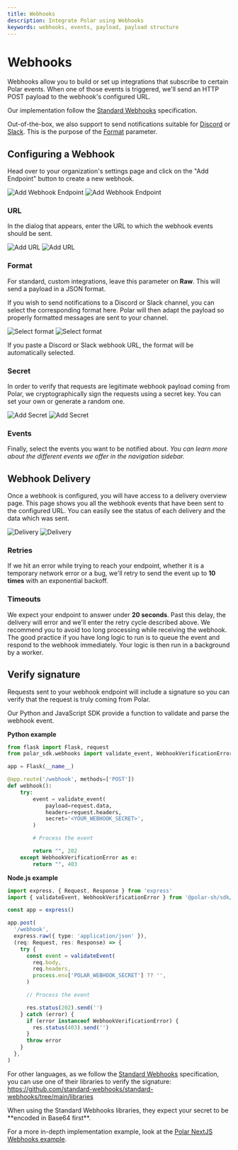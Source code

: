```yaml
---
title: Webhooks
description: Integrate Polar using Webhooks
keywords: webhooks, events, payload, payload structure
---
```



# Webhooks

Webhooks allow you to build or set up integrations that subscribe to certain Polar events. When one of those events is triggered, we'll send an HTTP POST payload to the webhook's configured URL.

Our implementation follow the [Standard Webhooks](https://www.standardwebhooks.com/) specification.

Out-of-the-box, we also support to send notifications suitable for [Discord](https://support.discord.com/hc/en-us/articles/228383668-Intro-to-Webhooks) or [Slack](https://api.slack.com/messaging/webhooks). This is the purpose of the [Format](#format) parameter.

## Configuring a Webhook

Head over to your organization's settings page and click on the "Add Endpoint" button to create a new webhook.

![Add Webhook Endpoint](./add_endpoint.light.png)
![Add Webhook Endpoint](./add_endpoint.dark.png)

### URL

In the dialog that appears, enter the URL to which the webhook events should be sent.

![Add URL](./url.light.png)
![Add URL](./url.dark.png)

### Format

For standard, custom integrations, leave this parameter on **Raw**. This will send a payload in a JSON format.

If you wish to send notifications to a Discord or Slack channel, you can select the corresponding format here. Polar will then adapt the payload so properly formatted messages are sent to your channel.

![Select format](./format.light.png)
![Select format](./format.dark.png)

<Callout type="TIP">
  If you paste a Discord or Slack webhook URL, the format will be automatically
  selected.
</Callout>

### Secret

In order to verify that requests are legitimate webhook payload coming from Polar, we cryptographically sign the requests using a secret key. You can set your own or generate a random one.

![Add Secret](./secret.light.png)
![Add Secret](./secret.dark.png)

### Events

Finally, select the events you want to be notified about. *You can learn more
about the different events we offer in the navigation sidebar.*

## Webhook Delivery

Once a webhook is configured, you will have access to a delivery overview page. This page shows you all the webhook events that have been sent to the configured URL. You can easily see the status of each delivery and the data which was sent.

![Delivery](./delivery.light.png)
![Delivery](./delivery.dark.png)

### Retries

If we hit an error while trying to reach your endpoint, whether it is a temporary network error or a bug, we'll retry to send the event up to **10 times** with an exponential backoff.

### Timeouts

We expect your endpoint to answer under **20 seconds**. Past this delay, the delivery will error and we'll enter the retry cycle described above. We recommend you to avoid too long processing while receiving the webhook. The good practice if you have long logic to run is to queue the event and respond to the webhook immediately. Your logic is then run in a background by a worker.

## Verify signature

Requests sent to your webhook endpoint will include a signature so you can verify that the request is truly coming from Polar.

Our Python and JavaScript SDK provide a function to validate and parse the webhook event.

**Python example**

```py
from flask import Flask, request
from polar_sdk.webhooks import validate_event, WebhookVerificationError

app = Flask(__name__)

@app.route('/webhook', methods=['POST'])
def webhook():
    try:
        event = validate_event(
            payload=request.data,
            headers=request.headers,
            secret='<YOUR_WEBHOOK_SECRET>',
        )

        # Process the event

        return "", 202
    except WebhookVerificationError as e:
        return "", 403
```

**Node.js example**

```ts
import express, { Request, Response } from 'express'
import { validateEvent, WebhookVerificationError } from '@polar-sh/sdk/webhooks'

const app = express()

app.post(
  '/webhook',
  express.raw({ type: 'application/json' }),
  (req: Request, res: Response) => {
    try {
      const event = validateEvent(
        req.body,
        req.headers,
        process.env['POLAR_WEBHOOK_SECRET'] ?? '',
      )

      // Process the event

      res.status(202).send('')
    } catch (error) {
      if (error instanceof WebhookVerificationError) {
        res.status(403).send('')
      }
      throw error
    }
  },
)
```

For other languages, as we follow the [Standard Webhooks](https://www.standardwebhooks.com/) specification, you can use one of their libraries to verify the signature: https://github.com/standard-webhooks/standard-webhooks/tree/main/libraries

<Callout type="WARNING">
  When using the Standard Webhooks libraries, they expect your secret to be
  **encoded in Base64 first**.
</Callout>

For a more in-depth implementation example, look at the [Polar NextJS Webhooks example](/docs/developers/guides/nextjs#handling-polar-webhooks).

